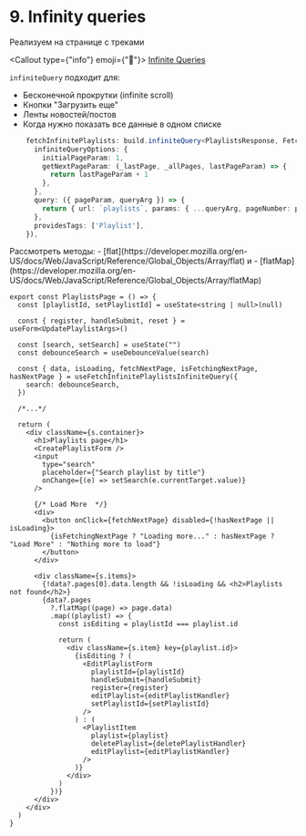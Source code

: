
# 9. Infinity queries

Реализуем на странице с треками

<Callout type={"info"} emoji={"🔗"}>
  [Infinite Queries](https://redux-toolkit.js.org/rtk-query/usage/infinite-queries)
</Callout>

`infiniteQuery` подходит для:

- Бесконечной прокрутки (infinite scroll)
- Кнопки "Загрузить еще"
- Ленты новостей/постов
- Когда нужно показать все данные в одном списке

```ts
    fetchInfinitePlaylists: build.infiniteQuery<PlaylistsResponse, FetchPlaylistsArgs, number>({
      infiniteQueryOptions: {
        initialPageParam: 1,
        getNextPageParam: (_lastPage, _allPages, lastPageParam) => {
          return lastPageParam + 1
        },
      },
      query: ({ pageParam, queryArg }) => {
        return { url: `playlists`, params: { ...queryArg, pageNumber: pageParam, pageSize: 20 } }
      },
      providesTags: ['Playlist'],
    }),
```

<Callout>
  Рассмотреть методы:
  - [flat](https://developer.mozilla.org/en-US/docs/Web/JavaScript/Reference/Global_Objects/Array/flat) и
  - [flatMap](https://developer.mozilla.org/en-US/docs/Web/JavaScript/Reference/Global_Objects/Array/flatMap)

</Callout>

```tsx
export const PlaylistsPage = () => {
  const [playlistId, setPlaylistId] = useState<string | null>(null)

  const { register, handleSubmit, reset } = useForm<UpdatePlaylistArgs>()

  const [search, setSearch] = useState("")
  const debounceSearch = useDebounceValue(search)

  const { data, isLoading, fetchNextPage, isFetchingNextPage, hasNextPage } = useFetchInfinitePlaylistsInfiniteQuery({
    search: debounceSearch,
  })

  /*...*/

  return (
    <div className={s.container}>
      <h1>Playlists page</h1>
      <CreatePlaylistForm />
      <input
        type="search"
        placeholder={"Search playlist by title"}
        onChange={(e) => setSearch(e.currentTarget.value)}
      />

      {/* Load More  */}
      <div>
        <button onClick={fetchNextPage} disabled={!hasNextPage || isLoading}>
          {isFetchingNextPage ? "Loading more..." : hasNextPage ? "Load More" : "Nothing more to load"}
        </button>
      </div>

      <div className={s.items}>
        {!data?.pages[0].data.length && !isLoading && <h2>Playlists not found</h2>}
        {data?.pages
          ?.flatMap((page) => page.data)
          .map((playlist) => {
            const isEditing = playlistId === playlist.id

            return (
              <div className={s.item} key={playlist.id}>
                {isEditing ? (
                  <EditPlaylistForm
                    playlistId={playlistId}
                    handleSubmit={handleSubmit}
                    register={register}
                    editPlaylist={editPlaylistHandler}
                    setPlaylistId={setPlaylistId}
                  />
                ) : (
                  <PlaylistItem
                    playlist={playlist}
                    deletePlaylist={deletePlaylistHandler}
                    editPlaylist={editPlaylistHandler}
                  />
                )}
              </div>
            )
          })}
      </div>
    </div>
  )
}
```
